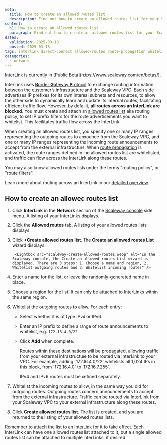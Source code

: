 ```yaml
---
meta:
  title: How to create an allowed routes list
  description: Find out how to create an allowed routes list for your Scaleway InterLink. Whitelist incoming and outgoing route announcements, so that traffic can flow securely over your InterLink.
content:
  h1: How to create an allowed routes list
  paragraph: Find out how to create an allowed routes list for your Scaleway InterLink. Whitelist incoming and outgoing route announcements, so that traffic can flow securely over your InterLink.
dates:
  validation: 2025-03-18
  posted: 2025-03-18
tags: interlink direct-connect allowed-routes route-propagation whitelist range IP announcements BGP
categories:
  - network
---
```


<Message type="important">
InterLink is currently in [Public Beta](https://www.scaleway.com/en/betas/).
</Message>

InterLink uses [**B**order **G**ateway **P**rotocol](/interlink/concepts/#border-gateway-protocol-bgp) to exchange routing information between the customer’s infrastructure and the Scaleway VPC. Each side advertises IP prefixes for its own internal subnets and resources, to allow the other side to dynamically learn and update its internal routes, facilitating efficient traffic flow. However, by default, **all routes across an InterLink are blocked**. You must create and attach an [allowed routes list](/interlink/concepts/#allowed-routes-list) aka routing policy, to set IP prefix filters for the route advertisements you want to whitelist. This facilitates traffic flow across the InterLink.

When creating an allowed routes list, you specify one or many IP ranges representing the outgoing routes to announce from the Scaleway VPC, and one or many IP ranges representing the incoming route announcements to accept from the external infrastructure. When [route propagation](#route-propagation) is activated, the route ranges defined in the allowed routes list are whitelisted, and traffic can flow across the InterLink along these routes.

You may also know allowed routes lists under the terms "routing policy", or "route filters".

Learn more about routing across an InterLink in our [detailed overview](/interlink/reference-content/overview/#routing-across-an-interLink).

## How to create an allowed routes list

1. Click **InterLink** in the **Network** section of the [Scaleway console](https://console.scaleway.com) side menu. A listing of your InterLinks displays.

2. Click the **Allowed routes** tab. A listing of your allowed routes lists displays.

3. Click **+Create allowed routes list**. The **Create an allowed routes List** wizard displays.

        <Lightbox src="scaleway-create-allowed-routes.webp" alt="In the Scaleway console, the Create an allowed routes List wizard is displayed. There are 3 steps: 1. Choose a name and region, 2. Whitelist outgoing routes and 3. Whitelist incoming routes" />

4. Enter a name for the list, or leave the randomly-generated name in place. 

5. Choose a region for the list. It can only be attached to InterLinks within the same region.

6. Whitelist the outgoing routes to allow. For each entry:
    - Select whether it is of type IPv4 or IPv6.
    - Enter an IP prefix to define a range of route announcements to whitelist, e.g.  `172.16.4.0/22`. 
    - Click **Add** when complete.

        <Message type="tip">
        Routes within these destinations will be propagated, allowing traffic from your external infrastructure to be routed via InterLink to your VPC. For example, adding `172.16.4.0/22` whitelists all 1,024 IPs in this block, from `172.16.4.0` to `172.16.7.255`.

        IPv4 and IPv6 routes must be defined separately.
        </Message>

7. Whitelist the incoming routes to allow, in the same way you did for outgoing routes. Outgoing routes concern announcements to accept from the external infrastructure. Traffic can be routed via InterLink from your Scaleway VPC to your external infrastructure along these routes.

8. Click **Create allowed routes list**.
The list is created, and you are returned to the listing of your allowed routes lists.

Remember to [attach the list to an InterLink](/interlink/how-to/configure-interlink/#how-to-attach-an-allowed-routes-list) for it to take effect.  Each InterLink can have one allowed routes list attached to it, but a single allowed routes list can be attached to multiple InterLinks, if desired.